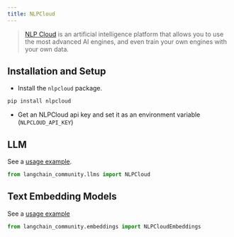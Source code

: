 ```yaml
---
title: NLPCloud
---
```


>[NLP Cloud](https://docs.nlpcloud.com/#introduction) is an artificial intelligence platform that allows you to use the most advanced AI engines, and even train your own engines with your own data.


## Installation and Setup

- Install the `nlpcloud` package.

```bash
pip install nlpcloud
```

- Get an NLPCloud api key and set it as an environment variable (`NLPCLOUD_API_KEY`)


## LLM

See a [usage example](/oss/python/integrations/llms/nlpcloud).

```python
from langchain_community.llms import NLPCloud
```

## Text Embedding Models

See a [usage example](/oss/python/integrations/text_embedding/nlp_cloud)

```python
from langchain_community.embeddings import NLPCloudEmbeddings
```
